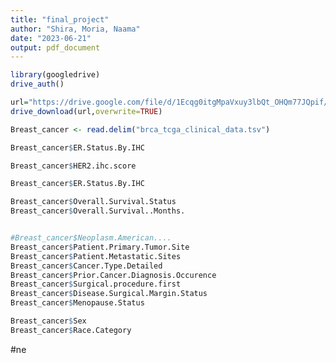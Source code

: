 ---
title: "final_project"
author: "Shira, Moria, Naama"
date: "2023-06-21"
output: pdf_document
---

```{r setup, include=FALSE}
library(googledrive)
drive_auth()
```

```{r}
url="https://drive.google.com/file/d/1Ecqg0itgMpaVxuy3lbQt_OHQm77JQpif/view?usp=sharing"
drive_download(url,overwrite=TRUE)
```
```{r}
Breast_cancer <- read.delim("brca_tcga_clinical_data.tsv")
```

```{r}
Breast_cancer$ER.Status.By.IHC
```

```{r}
Breast_cancer$HER2.ihc.score
```

```{r}
Breast_cancer$ER.Status.By.IHC
```

```{r}
Breast_cancer$Overall.Survival.Status
Breast_cancer$Overall.Survival..Months.
```

```{r}

```

```{r}
#Breast_cancer$Neoplasm.American....
Breast_cancer$Patient.Primary.Tumor.Site
Breast_cancer$Patient.Metastatic.Sites
Breast_cancer$Cancer.Type.Detailed
Breast_cancer$Prior.Cancer.Diagnosis.Occurence
Breast_cancer$Surgical.procedure.first
Breast_cancer$Disease.Surgical.Margin.Status
Breast_cancer$Menopause.Status

Breast_cancer$Sex
Breast_cancer$Race.Category
```

#ne